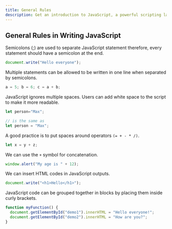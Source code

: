 ```yaml
---
title: General Rules
description: Get an introduction to JavaScript, a powerful scripting language for web development. Learn how to use JavaScript for changing HTML content, styles, and attributes, writing outputs, and adding comments.
---
```


## General Rules in Writing JavaScript

Semicolons (;) are used to separate JavaScript statement therefore, every statement should have a semicolon at the end. 
```js
document.write("Hello everyone");
```

Multiple statements can be allowed to be written in one line when separated by semicolons.
```js
a = 5; b = 6; c = a + b;
```

JavaScript ignores multiple spaces. Users can add white space to the script to make it more readable.
```js
let person="Max";

// is the same as
let person = "Max";
```

A good practice is to put spaces around operators `(= + - * /)`.
```js
let x = y + z;
```

We can use the `+` symbol for concatenation.
```js
window.alert("My age is " + 12);
```

We can insert HTML codes in JavaScript outputs.
```js
document.write("<h1>Hello</h1>");
```

JavaScript code can be grouped together in blocks by placing them inside curly brackets.
```js
function myFunction() {
  document.getElementById("demo1").innerHTML = "Hello everyone!";
  document.getElementById("demo2").innerHTML = "How are you?";
}
```
